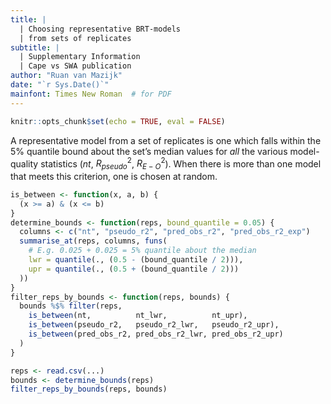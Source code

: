 ```yaml
---
title: |
  | Choosing representative BRT-models
  | from sets of replicates
subtitle: |
  | Supplementary Information
  | Cape vs SWA publication
author: "Ruan van Mazijk"
date: "`r Sys.Date()`"
mainfont: Times New Roman  # for PDF
---
```


```r
knitr::opts_chunk$set(echo = TRUE, eval = FALSE)
```

A representative model from a set of replicates is one which falls within the 5% quantile bound about the set's median values for _all_ the various model-quality statistics ($nt$, $R^2_{pseudo}$, $R^2_{E-O}$). When there is more than one model that meets this criterion, one is chosen at random.

```r
is_between <- function(x, a, b) {
  (x >= a) & (x <= b)
}
determine_bounds <- function(reps, bound_quantile = 0.05) {
  columns <- c("nt", "pseudo_r2", "pred_obs_r2", "pred_obs_r2_exp")
  summarise_at(reps, columns, funs(
    # E.g. 0.025 + 0.025 = 5% quantile about the median
    lwr = quantile(., (0.5 - (bound_quantile / 2))),
    upr = quantile(., (0.5 + (bound_quantile / 2)))
  ))
}
filter_reps_by_bounds <- function(reps, bounds) {
  bounds %$% filter(reps,
    is_between(nt,          nt_lwr,          nt_upr),
    is_between(pseudo_r2,   pseudo_r2_lwr,   pseudo_r2_upr),
    is_between(pred_obs_r2, pred_obs_r2_lwr, pred_obs_r2_upr)
  )
}
```

```r
reps <- read.csv(...)
bounds <- determine_bounds(reps)
filter_reps_by_bounds(reps, bounds)
```

